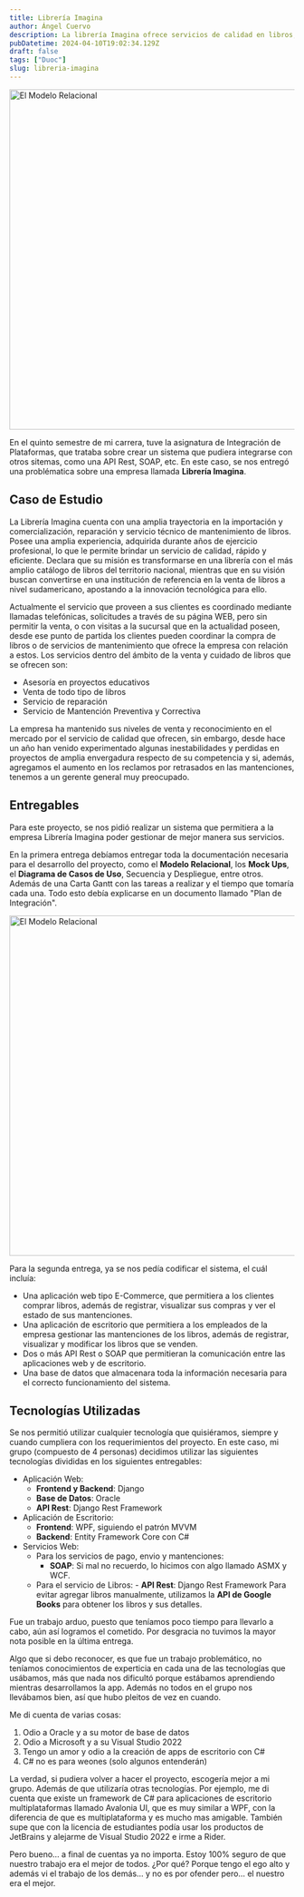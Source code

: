 ```yaml
---
title: Librería Imagina
author: Ángel Cuervo
description: La librería Imagina ofrece servicios de calidad en libros, pero enfrenta desafíos por retrasos y pérdidas frente a la competencia.
pubDatetime: 2024-04-10T19:02:34.129Z
draft: false
tags: ["Duoc"]
slug: libreria-imagina
---
```



<Image
  src="/assets/logo_libreria_imagina.png"
  alt="El Modelo Relacional"
  width="800"
  height="600"
/>

En el quinto semestre de mi carrera, tuve la asignatura de Integración de Plataformas, que trataba sobre crear un sistema que pudiera integrarse con otros sitemas, como una API Rest, SOAP, etc. En este caso, se nos entregó una problématica sobre una empresa llamada **Librería Imagina**.

## Caso de Estudio

La Librería Imagina cuenta con una amplia trayectoria en la importación y comercialización, reparación y servicio técnico de mantenimiento de libros. Posee una amplia experiencia, adquirida durante años de ejercicio profesional, lo que le permite brindar un servicio de calidad, rápido y eficiente. Declara que su misión es transformarse en una librería con el más amplio catálogo de libros del territorio nacional, mientras que en su visión buscan convertirse en una institución de referencia en la venta de libros a nivel sudamericano, apostando a la innovación tecnológica para ello.

Actualmente el servicio que proveen a sus clientes es coordinado mediante llamadas telefónicas, solicitudes a través de su página WEB, pero sin permitir la venta, o con visitas a la sucursal que en la actualidad poseen, desde ese punto de partida los clientes pueden coordinar la compra de libros o de servicios de mantenimiento que ofrece la empresa con relación a estos. Los servicios dentro del ámbito de la venta y cuidado de libros que se ofrecen son:

- Asesoría en proyectos educativos
- Venta de todo tipo de libros
- Servicio de reparación
- Servicio de Mantención Preventiva y Correctiva

La empresa ha mantenido sus niveles de venta y reconocimiento en el mercado por el servicio de calidad que ofrecen, sin embargo, desde hace un año han venido experimentado algunas inestabilidades y perdidas en proyectos de amplia envergadura respecto de su competencia y si, además, agregamos el aumento en los reclamos por retrasados en las mantenciones, tenemos a un gerente general muy preocupado.

## Entregables

Para este proyecto, se nos pidió realizar un sistema que permitiera a la empresa Librería Imagina poder gestionar de mejor manera sus servicios.

En la primera entrega debíamos entregar toda la documentación necesaria para el desarrollo del proyecto, como el **Modelo Relacional**, los **Mock Ups**, el **Diagrama de Casos de Uso**, Secuencia y Despliegue, entre otros. Además de una Carta Gantt con las tareas a realizar y el tiempo que tomaría cada una. Todo esto debía explicarse en un documento llamado "Plan de Integración".

<Image
  src="/assets/RelationalLibreria.png"
  alt="El Modelo Relacional"
  width="800"
  height="600"
/>

Para la segunda entrega, ya se nos pedía codificar el sistema, el cuál incluía:

- Una aplicación web tipo E-Commerce, que permitiera a los clientes comprar libros, además de registrar, visualizar sus compras y ver el estado de sus mantenciones.
- Una aplicación de escritorio que permitiera a los empleados de la empresa gestionar las mantenciones de los libros, además de registrar, visualizar y modificar los libros que se venden.
- Dos o más API Rest o SOAP que permitieran la comunicación entre las aplicaciones web y de escritorio.
- Una base de datos que almacenara toda la información necesaria para el correcto funcionamiento del sistema.

## Tecnologías Utilizadas

Se nos permitió utilizar cualquier tecnología que quisiéramos, siempre y cuando cumpliera con los requerimientos del proyecto. En este caso, mi grupo (compuesto de 4 personas) decidimos utilizar las siguientes tecnologías divididas en los siguientes entregables:

- Aplicación Web:
  - **Frontend y Backend**: Django
  - **Base de Datos**: Oracle
  - **API Rest**: Django Rest Framework
- Aplicación de Escritorio:
  - **Frontend**: WPF, siguiendo el patrón MVVM
  - **Backend**: Entity Framework Core con C#
- Servicios Web:
  - Para los servicios de pago, envio y mantenciones:
    - **SOAP**: Si mal no recuerdo, lo hicimos con algo llamado ASMX y WCF.
  - Para el servicio de Libros: - **API Rest**: Django Rest Framework
    Para evitar agregar libros manualmente, utilizamos la **API de Google Books** para obtener los libros y sus detalles.

Fue un trabajo arduo, puesto que teníamos poco tiempo para llevarlo a cabo, aún así logramos el cometido. Por desgracia no tuvimos la mayor nota posible en la última entrega.

Algo que si debo reconocer, es que fue un trabajo problemático, no teníamos conocimientos de experticia en cada una de las tecnologías que usábamos, más que nada nos dificultó porque estábamos aprendiendo mientras desarrollamos la app. Además no todos en el grupo nos llevábamos bien, así que hubo pleitos de vez en cuando.

Me di cuenta de varias cosas:

1. Odio a Oracle y a su motor de base de datos
2. Odio a Microsoft y a su Visual Studio 2022
3. Tengo un amor y odio a la creación de apps de escritorio con C#
4. C# no es para weones (solo algunos entenderán)

La verdad, si pudiera volver a hacer el proyecto, escogería mejor a mi grupo. Además de que utilizaría otras tecnologías. Por ejemplo, me di cuenta que existe un framework de C# para aplicaciones de escritorio multiplataformas llamado Avalonia UI, que es muy similar a WPF, con la diferencia de que es multiplataforma y es mucho mas amigable. También supe que con la licencia de estudiantes podía usar los productos de JetBrains y alejarme de Visual Studio 2022 e irme a Rider.

Pero bueno… a final de cuentas ya no importa. Estoy 100% seguro de que nuestro trabajo era el mejor de todos. ¿Por qué? Porque tengo el ego alto y además vi el trabajo de los demás… y no es por ofender pero… el nuestro era el mejor.
